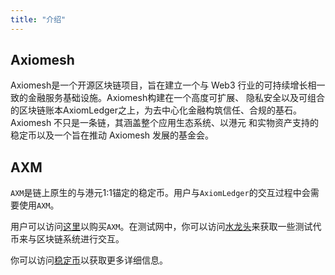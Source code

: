 ```yaml
---
title: "介绍"
---
```

## Axiomesh

Axiomesh是一个开源区块链项目，旨在建立一个与 Web3 行业的可持续增长相一致的金融服务基础设施。Axiomesh构建在一个高度可扩展、
隐私安全以及可组合的区块链账本AxiomLedger之上，为去中心化金融构筑信任、合规的基石。Axiomesh 不只是一条链，其涵盖整个应用生态系统、以港元
和实物资产支持的稳定币以及一个旨在推动 Axiomesh 发展的基金会。

## AXM

`AXM`是链上原生的与港元1:1锚定的稳定币。用户与`AxiomLedger`的交互过程中会需要使用`AXM`。

用户可以访问[这里]()以购买`AXM`。在测试网中，你可以访问[水龙头]()来获取一些测试代币来与区块链系统进行交互。

你可以访问[稳定币](../../economics/stablecoin.zh)以获取更多详细信息。

